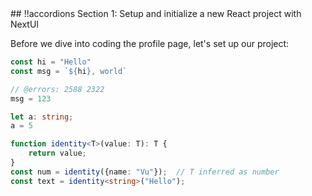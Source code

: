 

<CodeWithAccoridions>
## !!accordions Section 1: Setup and initialize a new React project with NextUI

Before we dive into coding the profile page, let's set up our project:

```ts
const hi = "Hello"
const msg = `${hi}, world`

// @errors: 2588 2322
msg = 123

let a: string;
a = 5

```

```ts
function identity<T>(value: T): T {
    return value;
}
const num = identity({name: "Vu"});  // T inferred as number
const text = identity<string>("Hello");

``` 

</CodeWithAccoridions>
